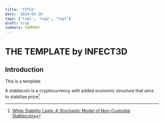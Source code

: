 ```yaml
---
title: 'TITLE'
date: '2024-05-10'
tags: ['tag1', 'tag2', 'tag3']
draft: true
summary: SUMMARY
---
```


# THE TEMPLATE by INFECT3D


## Introduction

This is a template

A stablecoin is a cryptocurrency with added economic structure that aims to stabilize price[^1]

[^1]: [While Stability Lasts: A Stochastic Model of Non-Custodial Stablecoins](https://arxiv.org/abs/2004.01304)
